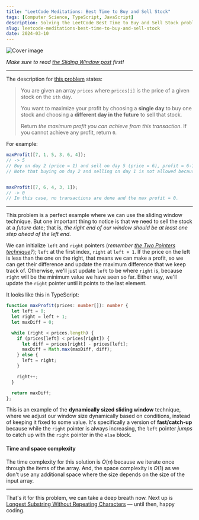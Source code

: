 ```yaml
---
title: "LeetCode Meditations: Best Time to Buy and Sell Stock"
tags: [Computer Science, TypeScript, JavaScript]
description: Solving the LeetCode Best Time to Buy and Sell Stock problem.
slug: leetcode-meditations-best-time-to-buy-and-sell-stock
date: 2024-03-10
---
```


![Cover image](/blog/post-images/2024-03-10/14-lm.png)

_Make sure to read [the Sliding Window post](https://rivea0.github.io/blog/leetcode-meditations-chapter-3-sliding-window) first!_

---

The description for [this problem](https://leetcode.com/problems/best-time-to-buy-and-sell-stock) states:

> You are given an array `prices` where `prices[i]` is the price of a given stock on the `ith` day.
> 
> You want to maximize your profit by choosing a **single day** to buy one stock and choosing a **different day in the future** to sell that stock.
>
> Return _the maximum profit you can achieve from this transaction_. If you cannot achieve any profit, return `0`.

For example:

```ts
maxProfit([7, 1, 5, 3, 6, 4]);
// -> 5
// Buy on day 2 (price = 1) and sell on day 5 (price = 6), profit = 6-1 = 5.
// Note that buying on day 2 and selling on day 1 is not allowed because you must buy before you sell.


maxProfit([7, 6, 4, 3, 1]);
// -> 0
// In this case, no transactions are done and the max profit = 0.
```

---

This problem is a perfect example where we can use the sliding window technique. But one important thing to notice is that we need to sell the stock at a _future_ date; that is, _the right end of our window should be at least one step ahead of the left end_.

We can initialize `left` and `right` pointers (_remember [the Two Pointers technique](https://rivea0.github.io/blog/leetcode-meditations-chapter-2-two-pointers)?_); `left` at the first index, `right` at `left + 1`. If the price on the left is less than the one on the right, that means we can make a profit, so we can get their difference and update the maximum difference that we keep track of. Otherwise, we'll just update `left` to be where `right` is, because `right` will be the minimum value we have seen so far. Either way, we'll update the `right` pointer until it points to the last element.

It looks like this in TypeScript:

```ts
function maxProfit(prices: number[]): number {
  let left = 0;
  let right = left + 1;
  let maxDiff = 0;

  while (right < prices.length) {
    if (prices[left] < prices[right]) {
      let diff = prices[right] - prices[left];
      maxDiff = Math.max(maxDiff, diff);
    } else {
      left = right;
    }

    right++;
  }

  return maxDiff;
};
```

This is an example of the **dynamically sized sliding window** technique, where we adjust our window size dynamically based on conditions, instead of keeping it fixed to some value. It's specifically a version of **fast/catch-up** because while the `right` pointer is always increasing, the `left` pointer _jumps_ to catch up with the `right` pointer in the `else` block.

#### Time and space complexity

The time complexity for this solution is $O(n)$ because we iterate once through the items of the array. And, the space complexity is $O(1)$ as we don't use any additional space where the size depends on the size of the input array.

---

That's it for this problem, we can take a deep breath now. Next up is [Longest Substring Without Repeating Characters](https://leetcode.com/problems/longest-substring-without-repeating-characters) — until then, happy coding.
